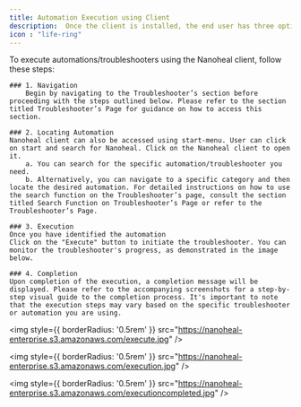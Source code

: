 ---
title: Automation Execution using Client
description:  Once the client is installed, the end user has three options to open the client
icon : "life-ring" 
---
To execute automations/troubleshooters using the Nanoheal client, follow these steps:

    ### 1. Navigation
        Begin by navigating to the Troubleshooter’s section before proceeding with the steps outlined below. Please refer to the section titled Troubleshooter’s Page for guidance on how to access this section.    
    
    ### 2. Locating Automation
    Nanoheal client can also be accessed using start-menu. User can click on start and search for Nanoheal. Click on the Nanoheal client to open it.
        a. You can search for the specific automation/troubleshooter you need.
        b. Alternatively, you can navigate to a specific category and then locate the desired automation. For detailed instructions on how to use the search function on the Troubleshooter’s page, consult the section titled Search Function on Troubleshooter’s Page or refer to the Troubleshooter’s Page.

    ### 3. Execution
    Once you have identified the automation
    Click on the "Execute" button to initiate the troubleshooter. You can monitor the troubleshooter's progress, as demonstrated in the image below.
    
    ### 4. Completion
    Upon completion of the execution, a completion message will be displayed. Please refer to the accompanying screenshots for a step-by-step visual guide to the completion process. It's important to note that the execution steps may vary based on the specific troubleshooter or automation you are using.

<img
  style={{ borderRadius: '0.5rem' }}
  src="https://nanoheal-enterprise.s3.amazonaws.com/execute.jpg"
/>

<img
  style={{ borderRadius: '0.5rem' }}
  src="https://nanoheal-enterprise.s3.amazonaws.com/execution.jpg"
/>

<img
  style={{ borderRadius: '0.5rem' }}
  src="https://nanoheal-enterprise.s3.amazonaws.com/executioncompleted.jpg"
/>